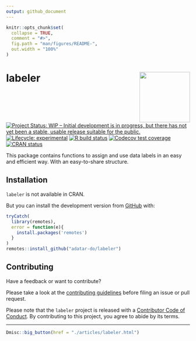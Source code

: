 ```yaml
---
output: github_document
---
```


<!-- README.md is generated from README.Rmd. Please edit that file -->

```r
knitr::opts_chunk$set(
  collapse = TRUE,
  comment = "#>",
  fig.path = "man/figures/README-",
  out.width = "100%"
)
```

# labeler <img src='man/figures/logo.png' align="right" height="138" />

<!-- badges: start -->
[![Project Status: WIP – Initial development is in progress, but there has not yet been a stable, usable release suitable for the public.](https://www.repostatus.org/badges/latest/wip.svg)](https://www.repostatus.org/#wip)
[![Lifecycle: experimental](https://img.shields.io/badge/lifecycle-experimental-orange.svg)](https://www.tidyverse.org/lifecycle/#experimental)
[![R build status](https://github.com/adatar-do/labeler/workflows/R-CMD-check/badge.svg)](https://github.com/adatar-do/labeler/actions)
[![Codecov test coverage](https://codecov.io/gh/adatar-do/labeler/branch/main/graph/badge.svg)](https://codecov.io/gh/adatar-do/labeler?branch=main)
[![CRAN status](https://www.r-pkg.org/badges/version/labeler)](https://CRAN.R-project.org/package=labeler)
<!-- badges: end -->

This package contains functions to assign and use data labels in an easy and efficient way. With an easy-to-share structure.

## Installation


<!-- You can install the released version of labeler from [CRAN](https://CRAN.R-project.org) with: -->

<!-- ``` r -->
<!-- install.packages("labeler") -->
<!-- ``` -->

`labeler` is not available in CRAN.

But you can install the development version from [GitHub](https://github.com/) with:

``` r
tryCatch(
  library(remotes),
  error = function(e){
    install.packages('remotes')
  }
)
remotes::install_github("adatar-do/labeler")
```

## Contributing

Have a feedback or want to contribute?


Please take a look at the [contributing guidelines](https://adatar-do.github.io/labeler/CONTRIBUTING.html) before filing an issue or pull request.

Please note that the `labeler` project is released with a [Contributor Code of Conduct](https://contributor-covenant.org/version/2/0/CODE_OF_CONDUCT.html). By contributing to this project, you agree to abide by its terms.


<hr/>

```r
Dmisc::big_button(href = "./articles/labeler.html")
```

